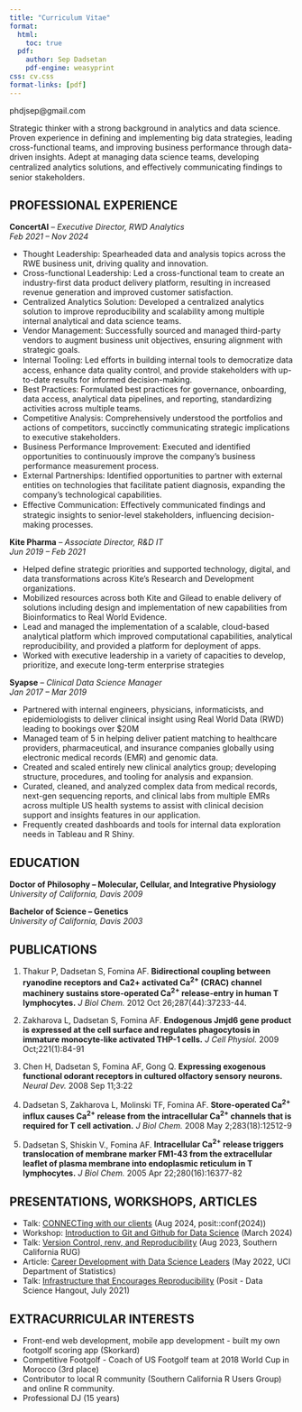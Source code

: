 ```yaml
---
title: "Curriculum Vitae"
format:
  html:
    toc: true
  pdf:
    author: Sep Dadsetan
    pdf-engine: weasyprint
css: cv.css
format-links: [pdf]
---
```


::: {.print-only .contact-block}
phdjsep@gmail.com
:::

Strategic thinker with a strong background in analytics and data science. Proven experience in defining and implementing big data strategies, leading cross-functional teams, and improving business performance through data-driven insights. Adept at managing data science teams, developing centralized analytics solutions, and eﬀectively communicating findings to senior stakeholders.

## PROFESSIONAL EXPERIENCE

**ConcertAI** -- *Executive Director, RWD Analytics* <br>
[*Feb 2021 -- Nov 2024*]{.cvdate}

- Thought Leadership: Spearheaded data and analysis topics across the RWE business unit, driving quality and innovation.
- Cross-functional Leadership: Led a cross-functional team to create an industry-first data product delivery platform, resulting in increased revenue generation and improved customer satisfaction.
- Centralized Analytics Solution: Developed a centralized analytics solution to improve reproducibility and scalability among multiple internal analytical and data science teams.
- Vendor Management: Successfully sourced and managed third-party vendors to augment business unit
objectives, ensuring alignment with strategic goals.
- Internal Tooling: Led eﬀorts in building internal tools to democratize data access, enhance data quality control, and provide stakeholders with up-to-date results for informed decision-making.
- Best Practices: Formulated best practices for governance, onboarding, data access, analytical data
pipelines, and reporting, standardizing activities across multiple teams.
- Competitive Analysis: Comprehensively understood the portfolios and actions of competitors, succinctly communicating strategic implications to executive stakeholders.
- Business Performance Improvement: Executed and identified opportunities to continuously improve the
company’s business performance measurement process.
- External Partnerships: Identified opportunities to partner with external entities on technologies that facilitate patient diagnosis, expanding the company’s technological capabilities.
- Eﬀective Communication: Eﬀectively communicated findings and strategic insights to senior-level
stakeholders, influencing decision-making processes.

**Kite Pharma** -- *Associate Director, R&D IT* <br>
[*Jun 2019 -- Feb 2021*]{.cvdate}

- Helped define strategic priorities and supported technology, digital, and data transformations across Kite’s
Research and Development organizations.
- Mobilized resources across both Kite and Gilead to enable delivery of solutions including design and implementation of new capabilities from Bioinformatics to Real World Evidence.
- Lead and managed the implementation of a scalable, cloud-based analytical platform which improved
computational capabilities, analytical reproducibility, and provided a platform for deployment of apps.
- Worked with executive leadership in a variety of capacities to develop, prioritize, and execute long-term enterprise strategies

**Syapse** -- *Clinical Data Science Manager* <br>
[*Jan 2017 -- Mar 2019*]{.cvdate}

- Partnered with internal engineers, physicians, informaticists, and epidemiologists to deliver clinical insight using Real World Data (RWD) leading to bookings over $20M
- Managed team of 5 in helping deliver patient matching to healthcare providers, pharmaceutical, and
insurance companies globally using electronic medical records (EMR) and genomic data.
- Created and scaled entirely new clinical analytics group; developing structure, procedures, and tooling for analysis and expansion.
- Curated, cleaned, and analyzed complex data from medical records, next-gen sequencing reports, and
clinical labs from multiple EMRs across multiple US health systems to assist with clinical decision support and insights features in our application.
- Frequently created dashboards and tools for internal data exploration needs in Tableau and R Shiny.

## EDUCATION{style="page-break-before: always"}

**Doctor of Philosophy -- Molecular, Cellular, and Integrative Physiology** <br> *University of California, Davis* [*2009*]{.cvdate}

**Bachelor of Science -- Genetics** <br> *University of California, Davis* [*2003*]{.cvdate}

## PUBLICATIONS

1. Thakur P, Dadsetan S, Fomina AF. **Bidirectional coupling between ryanodine receptors and Ca2+
activated Ca<sup>2+</sup> (CRAC) channel machinery sustains store-operated Ca<sup>2+</sup> release-entry in human T lymphocytes.** *J Biol Chem.* 2012 Oct 26;287(44):37233-44.

2. Zakharova L, Dadsetan S, Fomina AF. **Endogenous Jmjd6 gene product is expressed at the cell surface and regulates phagocytosis in immature monocyte-like activated THP-1 cells.** *J Cell Physiol.* 2009 Oct;221(1):84-91

3. Chen H, Dadsetan S, Fomina AF, Gong Q. **Expressing exogenous functional odorant receptors in
cultured olfactory sensory neurons.** *Neural Dev.* 2008 Sep 11;3:22

4. Dadsetan S, Zakharova L, Molinski TF, Fomina AF. **Store-operated Ca<sup>2+</sup>
influx causes Ca<sup>2+</sup> release from the intracellular Ca<sup>2+</sup> channels that is required for T cell activation.** *J Biol Chem.* 2008 May 2;283(18):12512-9

5. Dadsetan S, Shiskin V., Fomina AF. **Intracellular Ca<sup>2+</sup> release triggers translocation of membrane marker FM1-43 from the extracellular leaflet of plasma membrane into endoplasmic reticulum in T lymphocytes.** *J Biol Chem.* 2005 Apr 22;280(16):16377-82

::: {.no-print}
## PRESENTATIONS, WORKSHOPS, ARTICLES

-   Talk: [CONNECTing with our clients](https://www.youtube.com/watch?v=ctv0jOV8AXs) (Aug 2024, posit::conf(2024))
-   Workshop: [Introduction to Git and Github for Data Science](https://www.linkedin.com/posts/socalrug_introduction-to-git-and-github-activity-7168068276516798466-6opD) (March 2024)
-   Talk: [Version Control, renv, and Reproducibility](https://sepd.dev/posts/reproducibility/) (Aug 2023, Southern California RUG)
-   Article: [Career Development with Data Science Leaders](https://www.stat.uci.edu/mds-program-hosts-panel-discussion-on-career-development-with-data-science-leaders/) (May 2022, UCI Department of Statistics)
-   Talk: [Infrastructure that Encourages Reproducibility](https://posit.co/data-science-hangout/04-sep-dadsetan/) (Posit - Data Science Hangout, July 2021)
:::

## EXTRACURRICULAR INTERESTS

- Front-end web development, mobile app development - built my own footgolf scoring app (Skorkard)
- Competitive Footgolf - Coach of US Footgolf team at 2018 World Cup in Morocco (3rd place)
- Contributor to local R community (Southern California R Users Group) and online R community.
- Professional DJ (15 years)